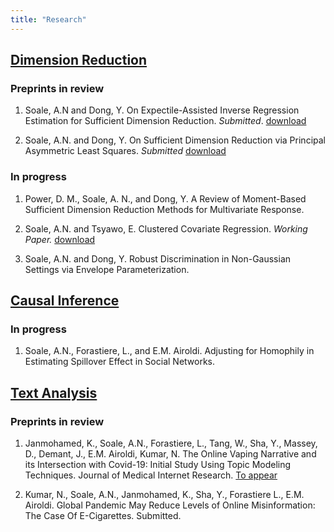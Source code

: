 ```yaml
---
title: "Research"
---
```


<u><h2>Dimension Reduction </h2></u>
<h3>Preprints in review</h3>
<ol>
<li> Soale, A.N and Dong, Y. On Expectile-Assisted Inverse Regression
Estimation for Sufficient Dimension Reduction. <i>Submitted</i>. [download](https://arxiv.org/pdf/1910.10898.pdf)

<li> Soale, A.N. and Dong, Y. On Sufficient Dimension Reduction via Principal
Asymmetric Least Squares. <i> Submitted</i> [download](https://arxiv.org/pdf/2002.05264.pdf)
</ol>

<h3>In progress</h3>
<ol>
<li> Power, D. M., Soale, A. N., and Dong, Y. A Review of Moment-Based Sufficient Dimension Reduction Methods for Multivariate Response.

<li> Soale, A.N. and Tsyawo, E. Clustered Covariate Regression. <i>Working Paper. </i> [download](https://papers.ssrn.com/sol3/papers.cfm?abstract\_id=3394012)

<li> Soale, A.N. and Dong, Y. Robust Discrimination in Non-Gaussian Settings via Envelope Parameterization.

</ol>


<u><h2>Causal Inference </h2></u>
<h3>In progress</h3>
<ol>
<li> Soale, A.N., Forastiere, L., and E.M. Airoldi. Adjusting for Homophily in Estimating Spillover Effect in Social Networks.
</ol>


<u><h2>Text Analysis </h2></u>
<h3>Preprints in review</h3>
<ol>
<li> Janmohamed, K., Soale, A.N., Forastiere, L., Tang, W., Sha, Y., Massey, D., Demant, J., E.M. Airoldi, Kumar, N. The Online Vaping Narrative and its Intersection with Covid-19: Initial Study Using Topic Modeling Techniques. Journal of Medical Internet Research. [To appear](https://preprints.jmir.org/preprint/21743/accepted)

<li> Kumar, N., Soale, A.N., Janmohamed, K., Sha, Y., Forastiere L., E.M. Airoldi. Global Pandemic May Reduce Levels of Online Misinformation: The Case Of E-Cigarettes. Submitted.
</ol>

